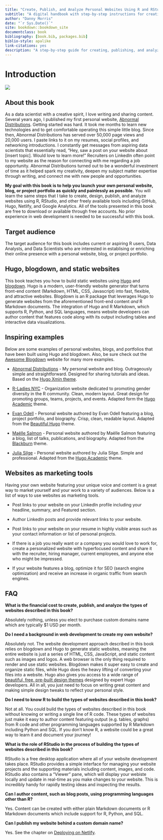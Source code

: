 ```yaml
--- 
title: "Create, Publish, and Analyze Personal Websites Using R and RStudio"
subtitle: "A digital handbook with step-by-step instructions for creating personal websites, blogs, and project portfolios using R, RStudio, and other freely available technologies including GitHub, Hugo, Netlify, and Google Analytics"
author: "Danny Morris"
date: "`r Sys.Date()`"
site: bookdown::bookdown_site
documentclass: book
bibliography: [book.bib, packages.bib]
biblio-style: apalike
link-citations: yes
description: "A step-by-step guide for creating, publishing, and analyzing your personal website using R, RStudio, and other open source technologies including GitHub, Netlify, and Google Analytics."
---
```


# Introduction

![](https://i.imgur.com/2WgBlJfl.png)

## About this book

As a data scientist with a creative spirit, I love writing and sharing content. Several years ago, I published my first personal website, [Abnormal Distributions](https://abndistro.com/). Getting started was hard. It took me months to learn new technologies and to get comfortable operating this simple little blog. Since then, Abnormal Distributions has served over 50,000 page views and 20,000 users. I paste links to it on my resumes, social profiles, and networking introductions. I constantly get messages from aspiring data scientists that essentially read, "Hey, saw a post on your website about [insert topic]. Would love to learn more!" Recruiters on LinkedIn often point to my website as the reason for connecting with me regarding a job opportunity. Abnormal Distributions turned out to be a wonderful investment of time as it helped spark my creativity, deepen my subject matter expertise through writing, and connect me with new people and opportunities.

**My goal with this book is to help you launch your own personal website, blog, or project portfolio as quickly and painlessly as possible.** You will learn the same steps that I take to create, design, publish, and analyze websites using R, RStudio, and other freely available tools including GitHub, Hugo, Netlify, and Google Analytics. All of the tools presented in this book are free to download or available through free accounts. No prior experience in web development is needed to be successful with this book.

## Target audience

The target audience for this book includes current or aspiring R users, Data Analysts, and Data Scientists who are interested in establising or enriching their online presence with a personal website, blog, or project portfolio.

## Hugo, blogdown, and static websites

This book teaches you how to build static websites using [Hugo](https://gohugo.io/) and [blogdown](https://bookdown.org/yihui/blogdown/). Hugo is a modern, user-friendly website generator that turns front-end content (Markdown, HTML, CSS, Javascript) into fast, flexible, and attractive websites. Blogdown is an R package that leverages Hugo to generate websites from the aforementioned front-end content *and* R Markdown documents. The integration of Hugo and R Markdown, which supports R, Python, and SQL languages, means website developers can author content that features code along with its output including tables and interactive data visualizations. 

## Inspiring examples

Below are some examples of personal websites, blogs, and portfolios that have been built using Hugo and blogdown. Also, be sure check out the [Awesome Blogdown](https://awesome-blogdown.com/) website for many more examples.

- [Abnormal Distributions](https://abndistro.com) - My personal website and blog. Outrageously simple and straightforward. Designed for sharing tutorials and ideas. Based on the [Hugo Xmin theme](https://themes.gohugo.io/hugo-xmin/).

- [R-Ladies NYC](http://www.rladiesnyc.org/) - Organization website dedicated to promoting gender diversity in the R community. Clean, modern layout. Great design for promoting groups, teams, projects, and events. Adapted form the [Hugo Academic](https://themes.gohugo.io/academic/) theme.

- [Evan Odell](https://evanodell.com/blog/) - Personal website authored by Evan Odell featuring a blog, project portfolio, and biography. Crisp, clean, readable layout. Adapted from the [Beautiful Hugo](https://themes.gohugo.io/beautifulhugo/) theme.

- [Maëlle Salmon](https://masalmon.eu/) - Personal website authored by Maëlle Salmon featuring a blog, list of talks, publications, and biography. Adapted from the [Blackburn](https://themes.gohugo.io/blackburn/) theme.

- [Julia Silge](https://juliasilge.com/) - Personal website authored by Julia Silge. Simple and professional. Adapted from the [Hugo Academic](https://themes.gohugo.io/theme/academic/) theme.

## Websites as marketing tools

Having your own website featuring your unique voice and content is a great way to market yourself and your work to a variety of audiences. Below is a list of ways to use websites as marketing tools.

- Post links to your website on your LinkedIn profile including your headline, summary, and Featured section.

- Author LinkedIn posts and provide relevant links to your website.

- Post links to your website on your resume in highly visible areas such as your contact information or list of personal projects.

- If there is a job you really want or a company you would love to work for, create a personalized website with hyperfocused content and share it with the recruiter, hiring manager, current employees, and anyone else who might be impressed.

- If your website features a blog, optimize it for SEO (search engine optimization) and receive an increase in organic traffic from search engines.

## FAQ

**What is the financial cost to create, publish, and analyze the types of websites described in this book?**

Absolutely nothing, unless you elect to purchase custom domains name which are typically $1 USD per month. 

**Do I need a background in web development to create my own website?**

Absolutely not. The website development approach described in this book relies on blogdown and Hugo to generate static websites, meaning the entire website is just a series of HTML, CSS, JavaScript, and static content such as images and logos. A web browser is the only thing required to render and use static websites. Blogdown makes it super easy to create and organize static files, while Hugo does the heavy lifting of converting your files into a website. Hugo also gives you access to a wide range of [beautiful, free, pre-built design themes]((https://themes.gohugo.io/)) designed by expert Hugo developers. All in all, you just need to focus on writing great content and making simple design tweaks to reflect your personal style.

**Do I need to know R to build the types of websites described in this book?**

Not at all. You could build the types of websites described in this book without knowing or writing a single line of R code. These types of websites just make it easy to author content featuring output (e.g. tables, graphs) from R code and other programming languages supported by R Markdown including Python and SQL. If you don't know R, a website could be a great way to learn it and document your journey!

**What is the role of RStudio in the process of building the types of websites described in this book?**

RStudio is a free desktop application where all of your website development takes place. RStudio provides a simple interface for managing your website projects and the supporting materials including content, images, and code. RStudio also contains a "Viewer" pane, which will display your webiste locally and update in real-time as you make changes to your website. This is incredibly handy for rapidly testing ideas and inspecting the results.

**Can I author content, such as blog posts, using programming languages other than R?**

Yes. Content can be created with either plain Markdown documents or R Markdown documents which include support for R, Python, and SQL.

**Can I publish my website behind a custom domain name?**

Yes. See the chapter on [Deploying on Netlify](#deploy).
